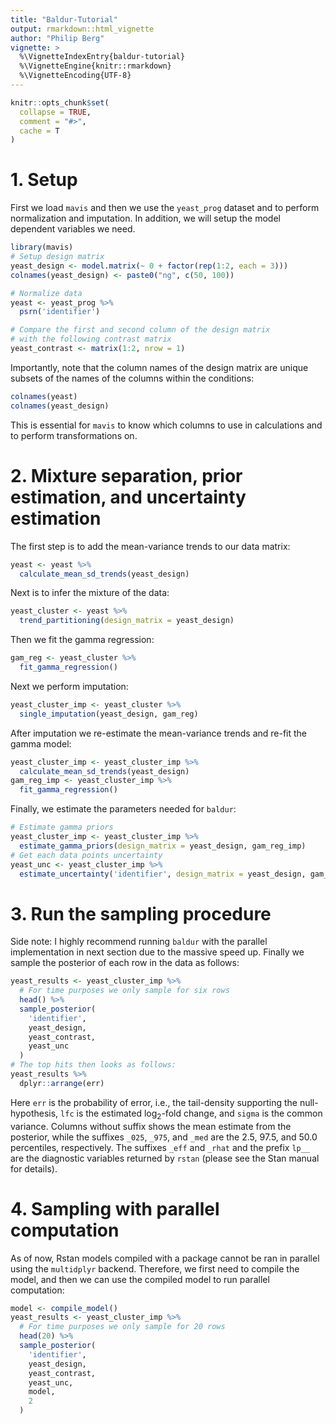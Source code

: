 ```yaml
---
title: "Baldur-Tutorial"
output: rmarkdown::html_vignette
author: "Philip Berg"
vignette: >
  %\VignetteIndexEntry{baldur-tutorial}
  %\VignetteEngine{knitr::rmarkdown}
  %\VignetteEncoding{UTF-8}
---
```


```r
knitr::opts_chunk$set(
  collapse = TRUE,
  comment = "#>",
  cache = T
)
```
# 1. Setup
First we load `mavis` and then we use the `yeast_prog` dataset and to perform normalization and imputation. In addition, we will setup the model dependent variables we need.
```r
library(mavis)
# Setup design matrix
yeast_design <- model.matrix(~ 0 + factor(rep(1:2, each = 3)))
colnames(yeast_design) <- paste0("ng", c(50, 100))

# Normalize data
yeast <- yeast_prog %>% 
  psrn('identifier')

# Compare the first and second column of the design matrix
# with the following contrast matrix
yeast_contrast <- matrix(1:2, nrow = 1)
```
Importantly, note that the column names of the design matrix are unique subsets of the names of the columns within the conditions:
```r
colnames(yeast)
colnames(yeast_design)
```
This is essential for `mavis` to know which columns to use in calculations and to perform transformations on.

# 2. Mixture separation, prior estimation, and uncertainty estimation
The first step is to add the mean-variance trends to our data matrix:
```r
yeast <- yeast %>% 
  calculate_mean_sd_trends(yeast_design)
```
Next is to infer the mixture of the data:
```r
yeast_cluster <- yeast %>% 
  trend_partitioning(design_matrix = yeast_design)
```
Then we fit the gamma regression:
```r
gam_reg <- yeast_cluster %>% 
  fit_gamma_regression()
```
Next we perform imputation:
```r
yeast_cluster_imp <- yeast_cluster %>% 
  single_imputation(yeast_design, gam_reg)
```
After imputation we re-estimate the mean-variance trends and re-fit the gamma model:
```r
yeast_cluster_imp <- yeast_cluster_imp %>% 
  calculate_mean_sd_trends(yeast_design)
gam_reg_imp <- yeast_cluster_imp %>% 
  fit_gamma_regression()
```
Finally, we estimate the parameters needed for `baldur`:
```r
# Estimate gamma priors
yeast_cluster_imp <- yeast_cluster_imp %>% 
  estimate_gamma_priors(design_matrix = yeast_design, gam_reg_imp)
# Get each data points uncertainty
yeast_unc <- yeast_cluster_imp %>% 
  estimate_uncertainty('identifier', design_matrix = yeast_design, gam_reg_imp)
```
# 3. Run the sampling procedure
Side note: I highly recommend running `baldur` with the parallel implementation in next section due to the massive speed up.
Finally we sample the posterior of each row in the data as follows:
```r
yeast_results <- yeast_cluster_imp %>% 
  # For time purposes we only sample for six rows
  head() %>% 
  sample_posterior(
    'identifier',
    yeast_design,
    yeast_contrast,
    yeast_unc
  )
# The top hits then looks as follows:
yeast_results %>% 
  dplyr::arrange(err)
```
Here `err` is the probability of error, i.e., the tail-density supporting the null-hypothesis, `lfc` is the estimated log$_2$-fold change, and `sigma` is the common variance.
Columns without suffix shows the mean estimate from the posterior, while the suffixes `_025`, `_975`, and `_med` are the 2.5, 97.5, and 50.0 percentiles, respectively.
The suffixes `_eff` and `_rhat` and the prefix `lp__` are the diagnostic variables returned by `rstan` (please see the Stan manual for details).

# 4. Sampling with parallel computation
As of now, Rstan models compiled with a package cannot be ran in parallel using the `multidplyr` backend.
Therefore, we first need to compile the model, and then we can use the compiled model to run parallel computation:
```r
model <- compile_model()
yeast_results <- yeast_cluster_imp %>% 
  # For time purposes we only sample for 20 rows
  head(20) %>% 
  sample_posterior(
    'identifier',
    yeast_design,
    yeast_contrast,
    yeast_unc,
    model,
    2
  )
```
